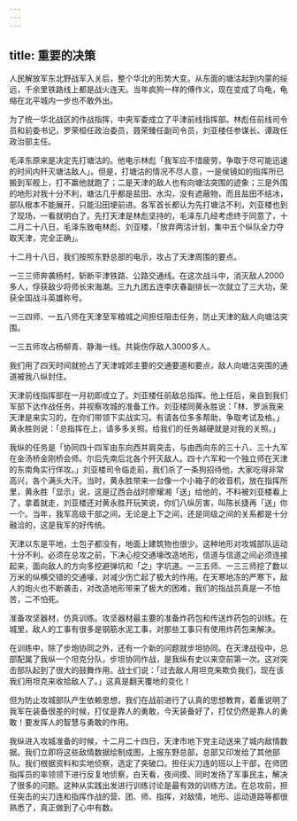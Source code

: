 ```yaml
---
---
---
```

title: 重要的决策
---




人民解放军东北野战军入关后，整个华北的形势大变。从东面的塘沽起到内蒙的绥远，千余里铁路线上都是战火连天。当年疯狗一样的傅作义，现在变成了乌龟，龟缩在北平城内一步也不敢外出。

为了统一华北战区的作战指挥，中央军委成立了平津前线指挥部。林彪任前线司令员和前委书记，罗荣桓任政治委员，聂荣臻任副司令员，刘亚楼任参谋长、谭政任政治部主任。

毛泽东原来是决定先打塘沽的。他电示林彪「我军应不惜疲劳，争取于尽可能迅速的时间内歼灭塘沽敌人」。但是，打塘沽的情况不尽人意，一是侯镜如的指挥所已搬到军舰上，打不赢他就跑了；二是天津的敌人也有向塘沽突围的迹象；三是外围的地形对我十分不利，塘沽几乎都是盐田、水沟，没有遮蔽物，而且盐田不结冰，部队根本不能展开，只能沿田埂前进。各军首长都认为先打塘沽不利，刘亚楼也到了现场，一看就明白了。先打天津是林彪坚持的，毛泽东几经考虑终于同意了，十二月二十八日，毛泽东致电林彪、刘亚楼，「放弃两沽计划，集中五个纵队全力夺取天津，完全正确」。

十二月十八日，我们按照东野总部的电示，攻占了天津周围的要点。

一三三师奔袭杨村，斩断平津铁路、公路交通线。在这次战斗中，消灭敌人2000多人，俘获敌少将师长宋海潮。三九九团五连李庆春副排长一次就立了三大功，荣获全国战斗英雄称号。

一三四师、一五八师在天津至军粮城之间担任阻击任务，防止天津的敌人向塘沽突围。

一三五师攻占杨柳青、静海一线。共毙伤俘敌人3000多人。

我们用了四天时间就抢占了天津城郊主要的交通要道和要点，敌人向塘沽突围的通道被我八纵封住。

天津前线指挥部在一月初即成立了。刘亚楼任前敌总指挥。他上任后，亲自到我们军部下达作战任务，并视察攻城的准备工作。刘亚楼同黄永胜说：「林、罗派我来天津是来实习的，在你们带领下实战实习。有请各位多多帮助，争取考试及格。」黄永胜则说：「总指挥在上，请多多关照。给我们的任务越硬就是对我的关照。」

我纵的任务是「协同四十四军由东向西并肩突击，与由西向东的三十八、三十九军在金汤桥金刚桥会师。尔后先南后北各个歼灭敌人。四十六军和一个独立师在天津的东南角实行佯攻。」刘亚楼司令临走前，我们杀了一条狗招待他，大家吃得非常高兴，各个满头大汗。当时，黄永胜带来一台像一个小箱子的收音机，放在指挥所里，黄永胜「显示」说，这是辽西会战时廖耀湘「送」给他的，不料被刘亚楼看上了，拿着就走，刘亚楼还对黄永胜开玩笑说，你们八纵厉害，叫陈长捷再「送」你一个。当年，我军高级干部之间，无论是上下之间，还是同级之间的关系都是十分融洽的，这是我军的好传统。

天津以东是平地，土包子都没有，地面上建筑物也很少。这种地形对攻城部队运动十分不利。必须在总攻之前，下决心挖交通壕改造地形，信道与信道之间必须连接起来，面向敌人的方向多挖避弹坑和「之」字坑道。一三五师、一三三师挖了数以万米的纵横交错的交通壕，对减少伤亡起了极大的作用。在天寒地冻的严寒下，敌人的炮火也不断袭击，对改造地形带来了极大的困难，我们的指战员真是一不怕苦，二不怕死。

准备攻坚器材，仿真训练。攻坚器材最主要的准备炸药包和传送炸药包的训练。在城里，敌人的工事有很多是钢筋水泥工事，对那些工事只有使用炸药包来解决。

在训练中，除了步炮协同之外，还有一个新的问题就步坦协同。在天津战役中，总部配属了我纵一个坦克分队，步坦协同作战，是我纵有史以来空前第一次。这对突击部队起到了很大的鼓舞作用。战士们说：「过去敌人用坦克来欺负我们，现在该我们用坦克来收拾敌人了。」这真是翻天覆地的变化！

但为防止攻城部队产生依赖思想，我们在战前进行了认真的思想教育，着重说明了我军在装备很差的时候，打仗是靠人的勇敢，今天装备好了，打仗仍然是靠人的勇敢！要发挥人的智慧与勇敢的作用。

我纵进入攻城准备的时候，十二月二十四日，天津市地下党主动送来了城内敌情数据。我们立即将这些敌情数据绘制成图，上报东野总部，总部又印发给了其他部队。我们根据资料和实地侦察，选定了突破口。担任尖刀连的班以上干部，在师团指挥员的率领领下进行反复地侦察，白天看，夜间摸、同时发扬了军事民主，解决了很多的问题。这种从实践出发进行训练讨论是最有效的训练方法。在总攻前，担任突击的尖刀连和指挥作战的营、团、师、指挥，对敌情，地形、运动道路等都很熟悉了，真正做到了心中有数。